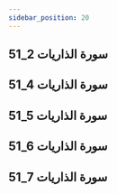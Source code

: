 ```yaml
---
sidebar_position: 20
---
```


## 51_2 سورة الذاريات
<YouTube videoId='-WVGE9I0az8' opts={opts} />

## 51_4 سورة الذاريات
<YouTube videoId='rz2B8VoJwCs' opts={opts} />

## 51_5 سورة الذاريات
<YouTube videoId='Ihkt3aqR_Yg' opts={opts} />

## 51_6 سورة الذاريات
<YouTube videoId='2eZ9PGw915w' opts={opts} />

## 51_7 سورة الذاريات
<YouTube videoId='DSvNK6b7e8c' opts={opts} />
